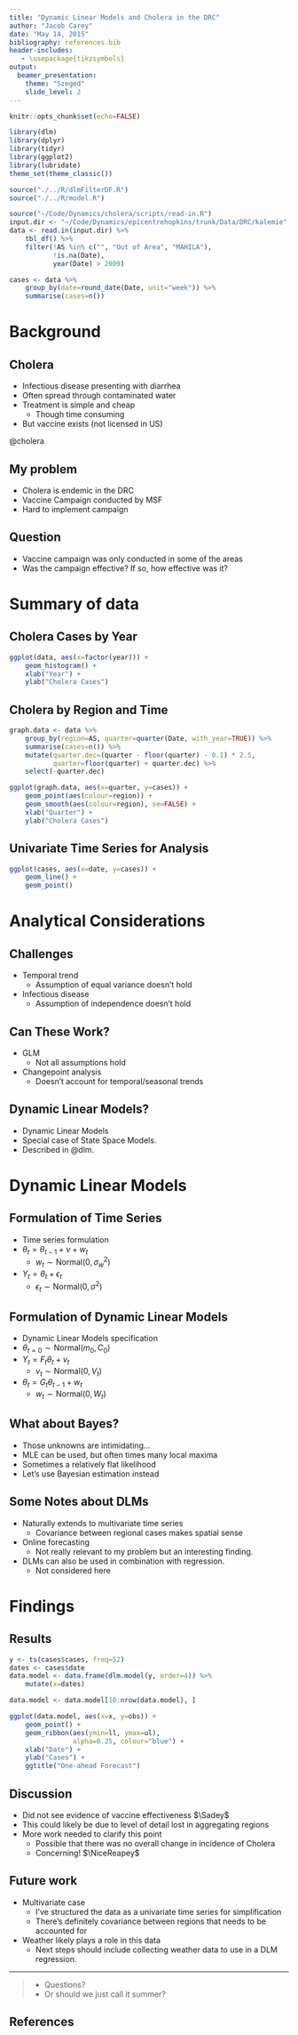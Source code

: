 ```yaml
---
title: "Dynamic Linear Models and Cholera in the DRC"
author: "Jacob Carey"
date: "May 14, 2015"
bibliography: references.bib
header-includes:
   - \usepackage{tikzsymbols}
output: 
  beamer_presentation:
    theme: "Szeged"
    slide_level: 2
---
```


```r
knitr::opts_chunk$set(echo=FALSE)
```

```r
library(dlm)
library(dplyr)
library(tidyr)
library(ggplot2)
library(lubridate)
theme_set(theme_classic())
```

```r
source("./../R/dlmFilterDF.R")
source("./../R/model.R")
```

```r
source("~/Code/Dynamics/cholera/scripts/read-in.R")
input.dir <- "~/Code/Dynamics/epicentrehopkins/trunk/Data/DRC/kalemie"
data <- read.in(input.dir) %>%
    tbl_df() %>%
    filter(!AS %in% c("", "Out of Area", "MAHILA"),
           !is.na(Date),
           year(Date) > 2009)

cases <- data %>%
    group_by(date=round_date(Date, unit="week")) %>%
    summarise(cases=n())
```

# Background
## Cholera

- Infectious disease presenting with diarrhea
- Often spread through contaminated water
- Treatment is simple and cheap
    - Though time consuming
- But vaccine exists (not licensed in US)  
  
@cholera

## My problem

- Cholera is endemic in the DRC
- Vaccine Campaign conducted by MSF
- Hard to implement campaign

## Question

- Vaccine campaign was only conducted in some of the areas
- Was the campaign effective? If so, how effective was it?

# Summary of data
## Cholera Cases by Year
```r
ggplot(data, aes(x=factor(year))) +
    geom_histogram() +
    xlab("Year") +
    ylab("Cholera Cases")
```

## Cholera by Region and Time
```r
graph.data <- data %>%
    group_by(region=AS, quarter=quarter(Date, with_year=TRUE)) %>%
    summarise(cases=n()) %>%
    mutate(quarter.dec=(quarter - floor(quarter) - 0.1) * 2.5,
           quarter=floor(quarter) + quarter.dec) %>%
    select(-quarter.dec)

ggplot(graph.data, aes(x=quarter, y=cases)) +
    geom_point(aes(colour=region)) +
    geom_smooth(aes(colour=region), se=FALSE) +
    xlab("Quarter") +
    ylab("Cholera Cases")
```

## Univariate Time Series for Analysis
```r
ggplot(cases, aes(x=date, y=cases)) +
    geom_line() +
    geom_point()
```

# Analytical Considerations
## Challenges

- Temporal trend
    - Assumption of equal variance doesn't hold
- Infectious disease
    - Assumption of independence doesn't hold

## Can These Work?

- GLM
    - Not all assumptions hold
- Changepoint analysis
    - Doesn't account for temporal/seasonal trends

## Dynamic Linear Models?

- Dynamic Linear Models
- Special case of State Space Models.
- Described in @dlm.

# Dynamic Linear Models
## Formulation of Time Series

- Time series formulation
- $\theta_t = \theta_{t-1} + \nu + w_t$
    - $w_t \sim \text{Normal}(0, \sigma_w^2)$  
- $Y_t = \theta_t + \epsilon_t$
    - $\epsilon_t \sim \text{Normal}(0, \sigma^2)$

## Formulation of Dynamic Linear Models

- Dynamic Linear Models specification
- $\theta_{t=0} \sim \text{Normal}(m_0, C_0)$
- $Y_t = F_t \theta_t + v_t$
    - $v_t \sim \text{Normal}(0, V_t)$
- $\theta_t = G_t \theta_{t-1} + w_t$
    - $w_t \sim \text{Normal}(0, W_t)$

## What about Bayes?

- Those unknowns are intimidating...
- MLE can be used, but often times many local maxima
- Sometimes a relatively flat likelihood
- Let's use Bayesian estimation instead

## Some Notes about DLMs

- Naturally extends to multivariate time series
    - Covariance between regional cases makes spatial sense
- Online forecasting
    - Not really relevant to my problem but an interesting 
      finding.
- DLMs can also be used in combination with regression.
    - Not considered here

# Findings
## Results

```r
y <- ts(cases$cases, freq=52)
dates <- cases$date
data.model <- data.frame(dlm.model(y, order=4)) %>%
    mutate(x=dates)

data.model <- data.model[10:nrow(data.model), ]

ggplot(data.model, aes(x=x, y=obs)) +
    geom_point() +
    geom_ribbon(aes(ymin=ll, ymax=ul),
                alpha=0.25, colour="blue") +
    xlab("Date") + 
    ylab("Cases") +
    ggtitle("One-ahead Forecast")
```

## Discussion

- Did not see evidence of vaccine effectiveness $\Sadey$
- This could likely be due to level of detail lost in aggregating regions
- More work needed to clarify this point
    - Possible that there was no overall change in incidence of Cholera
    - Concerning! $\NiceReapey$

## Future work

- Multivariate case
    - I've structured the data as a univariate time series for simplification
    - There's definitely covariance between regions that needs to be accounted
      for
- Weather likely plays a role in this data
    - Next steps should include collecting weather data to use in a 
      DLM regression.

---

> - Questions?
> - Or should we just call it summer?

## References

